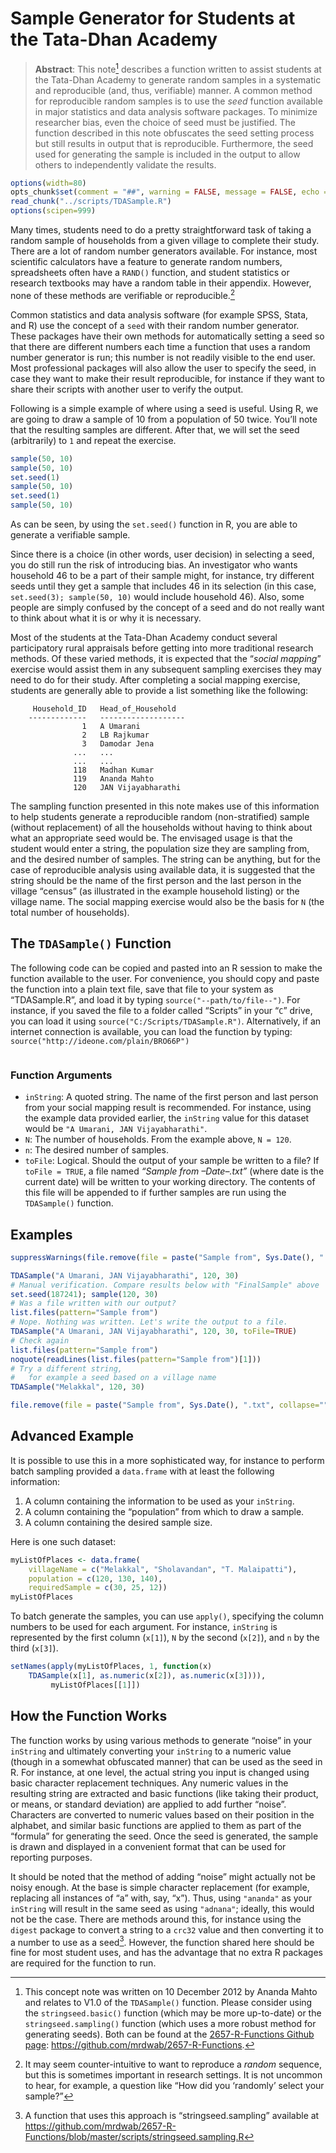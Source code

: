 
\appendix

# Sample Generator for Students at the Tata-Dhan Academy

> **Abstract**: This note^[This concept note was written on 10 December 2012 by Ananda Mahto and relates to V1.0 of the `TDASample()` function. Please consider using the `stringseed.basic()` function (which may be more up-to-date) or the `stringseed.sampling()` function (which uses a more robust method for generating seeds). Both can be found at the [2657-R-Functions Github page](https://github.com/mrdwab/2657-R-Functions): [https://github.com/mrdwab/2657-R-Functions](https://github.com/mrdwab/2657-R-Functions).] describes a function written to assist students at the Tata-Dhan Academy to generate random samples in a systematic and reproducible (and, thus, verifiable) manner. A common method for reproducible random samples is to use the *seed* function available in major statistics and data analysis software packages. To minimize researcher bias, even the choice of seed must be justified. The function described in this note obfuscates the seed setting process but still results in output that is reproducible. Furthermore, the seed used for generating the sample is included in the output to allow others to independently validate the results.

```r
options(width=80)
opts_chunk$set(comment = "##", warning = FALSE, message = FALSE, echo = TRUE, tidy = FALSE, size="small", cache.path = "cache/tdasample/")
read_chunk("../scripts/TDASample.R")
options(scipen=999)
```

Many times, students need to do a pretty straightforward task of taking a random sample of households from a given village to complete their study. There are a lot of random number generators available. For instance, most scientific calculators have a feature to generate random numbers, spreadsheets often have a `RAND()` function, and student statistics or research textbooks may have a random table in their appendix. However, none of these methods are verifiable or reproducible.^[It may seem counter-intuitive to want to reproduce a *random* sequence, but this is sometimes important in research settings. It is not uncommon to hear, for example, a question like "How did you 'randomly' select your sample?"] 

Common statistics and data analysis software (for example SPSS, Stata, and R) use the concept of a `seed` with their random number generator. These packages have their own methods for automatically setting a seed so that there are different numbers each time a function that uses a random number generator is run; this number is not readily visible to the end user. Most professional packages will also allow the user to specify the seed, in case they want to make their result reproducible, for instance if they want to share their scripts with another user to verify the output.

Following is a simple example of where using a seed is useful. Using R, we are going to draw a sample of 10 from a population of 50 twice. You'll note that the resulting samples are different. After that, we will set the seed (arbitrarily) to `1` and repeat the exercise.

```r
sample(50, 10)
sample(50, 10)
set.seed(1)
sample(50, 10)
set.seed(1)
sample(50, 10)
```

As can be seen, by using the `set.seed()` function in R, you are able to generate a verifiable sample. 

Since there is a choice (in other words, user decision) in selecting a seed, you do still run the risk of introducing bias. An investigator who wants household 46 to be a part of their sample might, for instance, try different seeds until they get a sample that includes 46 in its selection (in this case, `set.seed(3); sample(50, 10)` would include household 46). Also, some people are simply confused by the concept of a seed and do not really want to think about what it is or why it is necessary.

Most of the students at the Tata-Dhan Academy conduct several participatory rural appraisals before getting into more traditional research methods. Of these varied methods, it is expected that the "*social mapping*" exercise would assist them in any subsequent sampling exercises they may need to do for their study. After completing a social mapping exercise, students are generally able to provide a list something like the following:

         Household_ID   Head_of_Household
        -------------   -------------------
                    1   A Umarani
                    2   LB Rajkumar
                    3   Damodar Jena
                  ...   ...
                  ...   ...
                  118   Madhan Kumar
                  119   Ananda Mahto
                  120   JAN Vijayabharathi

The sampling function presented in this note makes use of this information to help students generate a reproducible random (non-stratified) sample (without replacement) of all the households without having to think about what an appropriate seed would be. The envisaged usage is that the student would enter a string, the population size they are sampling from, and the desired number of samples. The string can be anything, but for the case of reproducible analysis using available data, it is suggested that the string should be the name of the first person and the last person in the village "census" (as illustrated in the example household listing) or the village name. The social mapping exercise would also be the basis for `N` (the total number of households).

## The `TDASample()` Function

The following code can be copied and pasted into an R session to make the function available to the user. For convenience, you should copy and paste the function into a plain text file, save that file to your system as "TDASample.R", and load it by typing `source("--path/to/file--")`. For instance, if you saved the file to a folder called "Scripts" in your "`C`" drive, you can load it using `source("C:/Scripts/TDASample.R")`. Alternatively, if an internet connection is available, you can load the function by typing: `source("http://ideone.com/plain/BRO66P")`

```r
```

### Function Arguments

* `inString`: A quoted string. The name of the first person and last person from your social mapping result is recommended. For instance, using the example data provided earlier, the `inString` value for this dataset would be `"A Umarani, JAN Vijayabharathi"`.
* `N`: The number of households. From the example above, `N = 120`.
* `n`: The desired number of samples. 
* `toFile`: Logical. Should the output of your sample be written to a file? If `toFile = TRUE`, a file named *"Sample from --Date--.txt"* (where date is the current date) will be written to your working directory. The contents of this file will be appended to if further samples are run using the `TDASample()` function. 

## Examples

```r
suppressWarnings(file.remove(file = paste("Sample from", Sys.Date(), ".txt", collapse="")))
```

```r
TDASample("A Umarani, JAN Vijayabharathi", 120, 30)
# Manual verification. Compare results below with "FinalSample" above
set.seed(187241); sample(120, 30)
# Was a file written with our output?
list.files(pattern="Sample from")
# Nope. Nothing was written. Let's write the output to a file.
TDASample("A Umarani, JAN Vijayabharathi", 120, 30, toFile=TRUE)
# Check again
list.files(pattern="Sample from")
noquote(readLines(list.files(pattern="Sample from")[1]))
# Try a different string, 
#   for example a seed based on a village name
TDASample("Melakkal", 120, 30)
```

```r
file.remove(file = paste("Sample from", Sys.Date(), ".txt", collapse=""))
```


## Advanced Example

It is possible to use this in a more sophisticated way, for instance to perform batch sampling provided a `data.frame` with at least the following information: 

1. A column containing the information to be used as your `inString`.
2. A column containing the "population" from which to draw a sample.
3. A column containing the desired sample size.

Here is one such dataset:

```r
myListOfPlaces <- data.frame(
    villageName = c("Melakkal", "Sholavandan", "T. Malaipatti"),
    population = c(120, 130, 140),
    requiredSample = c(30, 25, 12))
myListOfPlaces
```

To batch generate the samples, you can use `apply()`, specifying the column numbers to be used for each argument. For instance, `inString` is represented by the first column (`x[1]`), `N` by the second (`x[2]`), and `n` by the third (`x[3]`).

```r
setNames(apply(myListOfPlaces, 1, function(x) 
    TDASample(x[1], as.numeric(x[2]), as.numeric(x[3]))), 
         myListOfPlaces[[1]])
```

## How the Function Works

The function works by using various methods to generate "noise" in your `inString` and ultimately converting your `inString` to a numeric value (though in a somewhat obfuscated manner) that can be used as the seed in R. For instance, at one level, the actual string you input is changed using basic character replacement techniques. Any numeric values in the resulting string are extracted and basic functions (like taking their product, or means, or standard deviation) are applied to add further "noise". Characters are converted to numeric values based on their position in the alphabet, and similar basic functions are applied to them as part of the "formula" for generating the seed. Once the seed is generated, the sample is drawn and displayed in a convenient format that can be used for reporting purposes.

It should be noted that the method of adding "noise" might actually not be noisy enough. At the base is simple character replacement (for example, replacing all instances of "a" with, say, "x"). Thus, using `"ananda"` as your `inString` will result in the same seed as using `"adnana"`; ideally, this would not be the case. There are methods around this, for instance using the `digest` package to convert a string to a `crc32` value and then converting it to a number to use as a seed^[A function that uses this approach is "stringseed.sampling" available at [https://github.com/mrdwab/2657-R-Functions/blob/master/scripts/stringseed.sampling.R](https://github.com/mrdwab/2657-R-Functions/blob/master/scripts/stringseed.sampling.R)]. However, the function shared here should be fine for most student uses, and has the advantage that no extra R packages are required for the function to run. 
